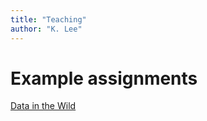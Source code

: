 ```yaml
---
title: "Teaching"
author: "K. Lee"
---
```


# Example assignments

[Data in the Wild](https://katharinemarielee.github.io/ClassAssignments/InterpretDataVis.html)
